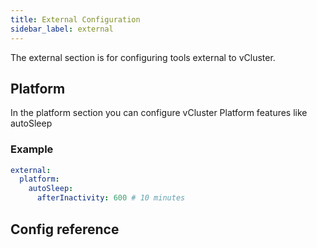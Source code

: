 ```yaml
---
title: External Configuration
sidebar_label: external
---
```



<ProAdmonition />

The external section is for configuring tools external to vCluster.

## Platform

In the platform section you can configure vCluster Platform features like autoSleep

### Example

```yaml
external:
  platform:
    autoSleep:
      afterInactivity: 600 # 10 minutes
```

## Config reference

<Platform />

